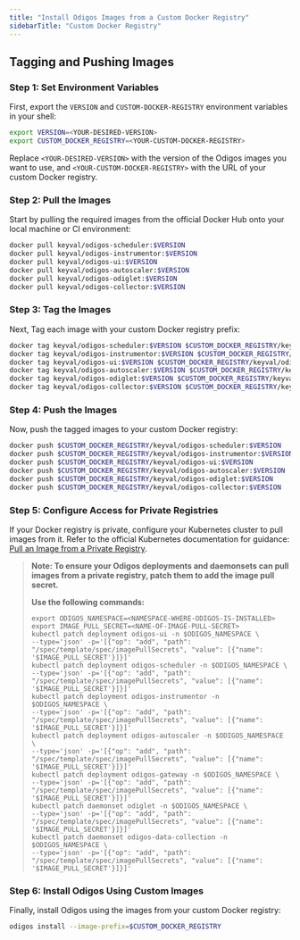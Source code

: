 ```yaml
---
title: "Install Odigos Images from a Custom Docker Registry"
sidebarTitle: "Custom Docker Registry"
---
```


## Tagging and Pushing Images


### Step 1: Set Environment Variables
First, export the `VERSION` and `CUSTOM-DOCKER-REGISTRY` environment variables in your shell:

```bash
export VERSION=<YOUR-DESIRED-VERSION>
export CUSTOM_DOCKER_REGISTRY=<YOUR-CUSTOM-DOCKER-REGISTRY>
```
Replace `<YOUR-DESIRED-VERSION>` with the version of the Odigos images you want to use, and `<YOUR-CUSTOM-DOCKER-REGISTRY>` with the URL of your custom Docker registry.

### Step 2: Pull the Images
Start by pulling the required images from the official Docker Hub onto your local machine or CI environment:

```bash
docker pull keyval/odigos-scheduler:$VERSION
docker pull keyval/odigos-instrumentor:$VERSION
docker pull keyval/odigos-ui:$VERSION
docker pull keyval/odigos-autoscaler:$VERSION
docker pull keyval/odigos-odiglet:$VERSION
docker pull keyval/odigos-collector:$VERSION
```

### Step 3: Tag the Images
Next, Tag each image with your custom Docker registry prefix:

```bash
docker tag keyval/odigos-scheduler:$VERSION $CUSTOM_DOCKER_REGISTRY/keyval/odigos-scheduler:$VERSION
docker tag keyval/odigos-instrumentor:$VERSION $CUSTOM_DOCKER_REGISTRY/keyval/odigos-instrumentor:$VERSION
docker tag keyval/odigos-ui:$VERSION $CUSTOM_DOCKER_REGISTRY/keyval/odigos-ui:$VERSION
docker tag keyval/odigos-autoscaler:$VERSION $CUSTOM_DOCKER_REGISTRY/keyval/odigos-autoscaler:$VERSION
docker tag keyval/odigos-odiglet:$VERSION $CUSTOM_DOCKER_REGISTRY/keyval/odigos-odiglet:$VERSION
docker tag keyval/odigos-collector:$VERSION $CUSTOM_DOCKER_REGISTRY/keyval/odigos-collector:$VERSION
```

### Step 4: Push the Images
Now, push the tagged images to your custom Docker registry:  
```bash
docker push $CUSTOM_DOCKER_REGISTRY/keyval/odigos-scheduler:$VERSION
docker push $CUSTOM_DOCKER_REGISTRY/keyval/odigos-instrumentor:$VERSION
docker push $CUSTOM_DOCKER_REGISTRY/keyval/odigos-ui:$VERSION
docker push $CUSTOM_DOCKER_REGISTRY/keyval/odigos-autoscaler:$VERSION
docker push $CUSTOM_DOCKER_REGISTRY/keyval/odigos-odiglet:$VERSION
docker push $CUSTOM_DOCKER_REGISTRY/keyval/odigos-collector:$VERSION
```

### Step 5: Configure Access for Private Registries

If your Docker registry is private, configure your Kubernetes cluster to pull images from it. Refer to the official Kubernetes documentation for guidance: [Pull an Image from a Private Registry](https://kubernetes.io/docs/tasks/configure-pod-container/pull-image-private-registry/).

> **Note: To ensure your Odigos deployments and daemonsets can pull images from a private registry, patch them to add the image pull secret.**
> 
> **Use the following commands:**  
> ``` 
> export ODIGOS_NAMESPACE=<NAMESPACE-WHERE-ODIGOS-IS-INSTALLED>
> export IMAGE_PULL_SECRET=<NAME-OF-IMAGE-PULL-SECRET>
> kubectl patch deployment odigos-ui -n $ODIGOS_NAMESPACE \
> --type='json' -p='[{"op": "add", "path": "/spec/template/spec/imagePullSecrets", "value": [{"name": '$IMAGE_PULL_SECRET'}]}]'
> kubectl patch deployment odigos-scheduler -n $ODIGOS_NAMESPACE \
> --type='json' -p='[{"op": "add", "path": "/spec/template/spec/imagePullSecrets", "value": [{"name": '$IMAGE_PULL_SECRET'}]}]'
> kubectl patch deployment odigos-instrumentor -n $ODIGOS_NAMESPACE \
> --type='json' -p='[{"op": "add", "path": "/spec/template/spec/imagePullSecrets", "value": [{"name": '$IMAGE_PULL_SECRET'}]}]'
> kubectl patch deployment odigos-autoscaler -n $ODIGOS_NAMESPACE \
> --type='json' -p='[{"op": "add", "path": "/spec/template/spec/imagePullSecrets", "value": [{"name": '$IMAGE_PULL_SECRET'}]}]'
> kubectl patch deployment odigos-gateway -n $ODIGOS_NAMESPACE \
> --type='json' -p='[{"op": "add", "path": "/spec/template/spec/imagePullSecrets", "value": [{"name": '$IMAGE_PULL_SECRET'}]}]'
> kubectl patch daemonset odiglet -n $ODIGOS_NAMESPACE \
> --type='json' -p='[{"op": "add", "path": "/spec/template/spec/imagePullSecrets", "value": [{"name": '$IMAGE_PULL_SECRET'}]}]'
> kubectl patch daemonset odigos-data-collection -n $ODIGOS_NAMESPACE \
> --type='json' -p='[{"op": "add", "path": "/spec/template/spec/imagePullSecrets", "value": [{"name": '$IMAGE_PULL_SECRET'}]}]'
> ```

### Step 6: Install Odigos Using Custom Images
Finally, install Odigos using the images from your custom Docker registry:
```bash
odigos install --image-prefix=$CUSTOM_DOCKER_REGISTRY
```
